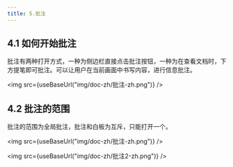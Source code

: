 ```yaml
---
title: 5.批注
---
```



## 4.1 如何开始批注

批注有两种打开方式，一种为侧边栏直接点击批注按钮，一种为在查看文档时，下方提笔即可批注。可以让用户在当前画面中书写内容，进行信息批注。

<img  src={useBaseUrl("img/doc-zh/批注-zh.png")} />

## 4.2 批注的范围

批注的范围为全局批注，批注和白板为互斥，只能打开一个。

<img  src={useBaseUrl("img/doc-zh/批注-zh.png")} />

<img  src={useBaseUrl("img/doc-zh/批注2-zh.png")} />
